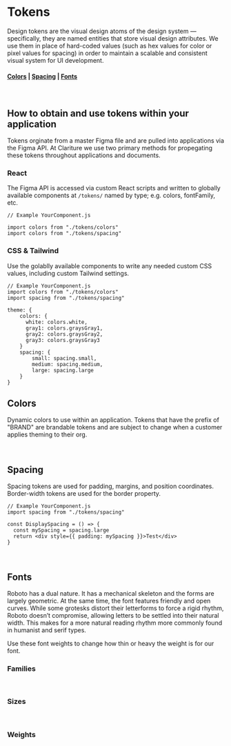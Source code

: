 
<Meta title='Platform/Tokens' />

# Tokens

Design tokens are the visual design atoms of the design system — specifically, they are named entities that store visual design attributes. We use them in place of hard-coded values (such as hex values for color or pixel values for spacing) in order to maintain a scalable and consistent visual system for UI development.

#### [Colors](#Colors) | [Spacing](#Spacing) | [Fonts](#Fonts)

<br />

## How to obtain and use tokens within your application

Tokens orginate from a master Figma file and are pulled into applications via the Figma API. At Clariture we use two primary methods for propegating these tokens throughout applications and documents.

### React

The Figma API is accessed via custom React scripts and written to globally available components at `/tokens/` named by type; e.g. colors, fontFamily, etc.

```
// Example YourComponent.js

import colors from "./tokens/colors"
import colors from "./tokens/spacing"
```

### CSS & Tailwind

Use the golablly available components to write any needed custom CSS values, including custom Tailwind settings.

```
// Example YourComponent.js
import colors from "./tokens/colors"
import spacing from "./tokens/spacing"

theme: {
    colors: {
      white: colors.white,
      gray1: colors.graysGray1,
      gray2: colors.graysGray2,
      gray3: colors.graysGray3
    }
    spacing: {
        small: spacing.small,
        medium: spacing.medium,
        large: spacing.large
    }
}
```

## <a id="Colors"></a> Colors

Dynamic colors to use within an application. Tokens that have the prefix of "BRAND" are brandable tokens and are subject to change when a customer applies theming to their org.

<DisplayColors />

<br />

## <a id="Spacing"></a>Spacing

Spacing tokens are used for padding, margins, and position coordinates. Border-width tokens are used for the border property.

<DisplaySpacing />

```
// Example YourComponent.js
import spacing from "./tokens/spacing"

const DisplaySpacing = () => {
  const mySpacing = spacing.large
  return <div style={{ padding: mySpacing }}>Test</div>
}

```

<br />

## <a id="Fonts"></a>Fonts

Roboto has a dual nature. It has a mechanical skeleton and the forms are largely geometric. At the same time, the font features friendly and open curves. While some grotesks distort their letterforms to force a rigid rhythm, Roboto doesn’t compromise, allowing letters to be settled into their natural width. This makes for a more natural reading rhythm more commonly found in humanist and serif types.

Use these font weights to change how thin or heavy the weight is for our font.

### Families

<DisplayFontFamilies />

<br />

### Sizes

<DisplayFontSizes />

<br />

### Weights

<DisplayFontWeights />
